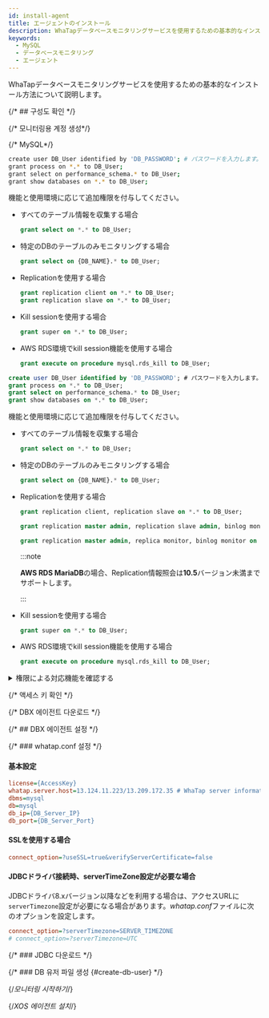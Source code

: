 ```yaml
---
id: install-agent
title: エージェントのインストール
description: WhaTapデータベースモニタリングサービスを使用するための基本的なインストール方法について説明します。
keywords:
  - MySQL
  - データベースモニタリング
  - エージェント
---
```



WhaTapデータベースモニタリングサービスを使用するための基本的なインストール方法について説明します。


<Agentsignupguide />

<Youtube ko='e_UpCgapfQY' en='MIo3HRIOt8M' ja='MIo3HRIOt8M' />


<Createprojectv2 />

{/* ## 구성도 확인 */}

<CheckType />

{/* 모니터링용 계정 생성*/}

<Dbcreatemonitoringaccount />

{/* MySQL*/}

<Tabs groupId="mysql-db">
<TabItem value="mysql" label="MySQL">

```bash
create user DB_User identified by 'DB_PASSWORD'; # パスワードを入力します。
grant process on *.* to DB_User;
grant select on performance_schema.* to DB_User;
grant show databases on *.* to DB_User;
```

機能と使用環境に応じて追加権限を付与してください。

- すべてのテーブル情報を収集する場合

  ```sql
  grant select on *.* to DB_User;
  ```

- 特定のDBのテーブルのみモニタリングする場合

  ```sql
  grant select on {DB_NAME}.* to DB_User;
  ```

- Replicationを使用する場合

  ```sql
  grant replication client on *.* to DB_User;
  grant replication slave on *.* to DB_User;
  ```

- Kill sessionを使用する場合

  ```sql
  grant super on *.* to DB_User;
  ```

- AWS RDS環境でkill session機能を使用する場合

  ```sql
  grant execute on procedure mysql.rds_kill to DB_User;
  ```

</TabItem>
<TabItem value="mariadb" label="MariaDB">

```sql
create user DB_User identified by 'DB_PASSWORD'; # パスワードを入力します。
grant process on *.* to DB_User;
grant select on performance_schema.* to DB_User;
grant show databases on *.* to DB_User;
```

機能と使用環境に応じて追加権限を付与してください。

- すべてのテーブル情報を収集する場合

  ```sql
  grant select on *.* to DB_User;
  ```

- 特定のDBのテーブルのみモニタリングする場合

  ```sql
  grant select on {DB_NAME}.* to DB_User;
  ```

- Replicationを使用する場合

  ```sql title="below MariaDB 10.5.1"
  grant replication client, replication slave on *.* to DB_User;
  ```

  ```sql title="MariaDB 10.5.2 ~ 10.5.8"
  grant replication master admin, replication slave admin, binlog monitor on *.* to DB_User;
  ```

  ```sql title="MariaDB 10.5.9 or later"
  grant replication master admin, replica monitor, binlog monitor on *.* to DB_User;
  ```

  :::note

  **AWS RDS MariaDB**の場合、Replication情報照会は**10.5**バージョン未満までサポートします。

  :::

- Kill sessionを使用する場合

  ```sql
  grant super on *.* to DB_User;
  ```

- AWS RDS環境でkill session機能を使用する場合

  ```sql
  grant execute on procedure mysql.rds_kill to DB_User;
  ```

</TabItem>
</Tabs>

<details>

<summary>権限による対応機能を確認する</summary>

**基本権限**外の権限は、ユーザーの環境によって付与する必要はありません。ただし、一部の機能が動作しないことがあります。

<div className="c4-5-30-25-40">

| 権限          | command                                                                                          | メニューと機能                                                                                                                                  | 詳細履歴                                                                                                             |
| ----------- | ------------------------------------------------------------------------------------------------ | ---------------------------------------------------------------------------------------------------------------------------------------- | ---------------------------------------------------------------------------------------------------------------- |
| 基本権限        | `grant process on *.* to whatap;`                                                                | アクティブセッションの収集 / <Cmdname sid="side_dbLockTree" className="uitext" /> / <Cmdname sid="side_deadLock" className="uitext" />                | 他のアカウントに属するスレッド情報を表示する権限、`show engine`実行                                                                         |
| \^          | <code>grant select on <span className="vslow">performance_schema.*</span> to whatap;</code>      | アクティブセッションの収集 / <Cmdname sid="side_dbLockTree" className="uitext" /> / <Cmdname sid="TTL06865" className="uitext" />                     | 個別権限の付与時、次の表の内容を参照                                                                                               |
| \^          | `grant show databases on *.* to whatap;`                                                         | <Cmdname sid="side_instanceList" className="uitext" />など                                                                                 | データベース名の表示                                                                                                       |
| 詳細権限        | `grant select on *.* to whatap;`<br/>または<br/>`grant select on {DB_NAME}.{TABLE_NAME} to whatap;` | <Cmdname sid="side_dbSize" className="uitext" /> / <Cmdname sid="side_tableInfo" className="uitext" /> / <UI>Object detail</UI> / プランの照会 | MySQLは、当該テーブルに対する**SELECT**権限がないと、<Cmdname sid="side_dbSize" className="uitext" />、Object detail、プラン照会機能を対応しません。 |
| replication | `grant replication client on *.* to whatap;`                                                     | <Cmdname sid="side_instanceList" className="uitext" />の<span class='mark instance'>S</span>表示 / replication情報の収集                         | `SHOW MASTER STATUS`, `SHOW SLAVE STATUS`                                                                        |
| \^          | `grant replication slave on *.* to whatap;`                                                      | <Cmdname sid="side_instanceList" className="uitext" />の<span class='mark master'>M</span>表示 / replication情報の収集                           | `SHOW SLAVE HOSTS`                                                                                               |
| セッション中止     | `grant super on *.* to whatap;`                                                                  | アクティブセッションの一覧でのセッション中止機能                                                                                                                 | 別のアカウントに属するスレッドの終了                                                                                               |
| \^          | `grant execute on procedure mysql.rds_kill to DB_User;`                                          | AWS RDSの場合のセッション中止機能                                                                                                                     | -                                                                                                                |

</div>

<code><span className="vslow">performance_schema.*</span></code>の代わりに、次の権限を個別に付与しても構いません。

<div className="c3-3">

| 権限                                                              | command                                                        | 備考                  |
| --------------------------------------------------------------- | -------------------------------------------------------------- | ------------------- |
| <Cmdname sid="active_sessions" /> / <Cmdname sid="lock_tree" /> | `performance_schema.data_lock_waits`                           | MySQL 8バージョンから      |
| \^                                                              | `performance_schema.data_locks`                                | \^                  |
| \^                                                              | `performance_schema.threads`                                   | -                   |
| \^                                                              | `performance_schema.metadata_locks`                            | MariaDB 10.5バージョンから |
| Wait event情報                                                    | `performance_schema.events_waits_summary_global_by_event_name` | -                   |
| SQL統計情報                                                         | `performance_schema.events_statements_summary_by_digest`       | -                   |
| Waitメトリクス名                                                      | `performance_schema.setup_instruments`                         | -                   |

</div>

</details>

{/* 액세스 키 확인 */}

<Accesskeyv2 />

{/* DBX 에이전트 다운로드 */}

<DownloadDBXagent />

{/* ## DBX 에이전트 설정 */}

<SettingsDBXagent />

{/* ### whatap.conf 설정 */}

<Whatapconf />

#### 基本設定

```ini title='whatap.conf'
license={AccessKey}
whatap.server.host=13.124.11.223/13.209.172.35 # WhaTap server information
dbms=mysql
db=mysql
db_ip={DB_Server_IP}
db_port={DB_Server_Port} 
```

#### SSLを使用する場合

```ini title="whatap.conf"
connect_option=?useSSL=true&verifyServerCertificate=false
```

#### JDBCドライバ接続時、serverTimeZone設定が必要な場合

JDBCドライバ8.xバージョン以降などを利用する場合は、アクセスURLに`serverTimezone`設定が必要になる場合があります。*whatap.conf*ファイルに次のオプションを設定します。

```ini title="whatap.conf"
connect_option=?serverTimezone=SERVER_TIMEZONE
# connect_option=?serverTimezone=UTC
```

{/* ### JDBC 다운로드 */}

<JDBCDownload />

{/* ### DB 유저 파일 생성 {#create-db-user} */}

<DBuserDesc level={3} />


<Dbcreatedbuserfilebody />

{/*모니터링 시작하기*/}

<Dbrunagent />

{/*XOS 에이전트 설치*/}

<Dbinstallxosagent />


<NextStep />
